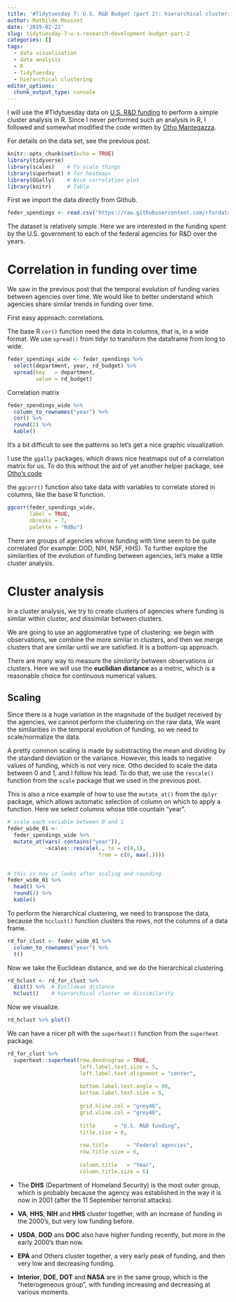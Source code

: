 ```yaml
---
title: '#Tidytuesday 7: U.S. R&D Budget (part 2): hierarchical clustering'
author: Mathilde Mousset
date: '2019-02-22'
slug: tidytuesday-7-u-s-research-development-budget-part-2
categories: []
tags:
  - data visualisation
  - data analysis
  - R
  - TidyTuesday
  - hierarchical clustering
editor_options: 
  chunk_output_type: console
---
```


I will use the #Tidytuesday data on [U.S. R&D funding](https://github.com/rfordatascience/tidytuesday/tree/master/data/2019/2019-02-12) to perform a simple cluster analysis in R. Since I never performed such an analysis in R, I followed and somewhat modified the code written by [Otho Mantegazza]("https://otho.netlify.com/post/government-funding/").

For details on the data set, see the previous post.

```r
knitr::opts_chunk$set(echo = TRUE)
library(tidyverse)
library(scales)    # To scale things
library(superheat) # for heatmaps
library(GGally)    # Nice correlation plot
library(knitr)     # Table
```

First we import the data directly from Github.

```r
feder_spendings <- read.csv("https://raw.githubusercontent.com/rfordatascience/tidytuesday/master/data/2019/2019-02-12/fed_r_d_spending.csv")
```

The dataset is relatively simple. Here we are interested in the funding spent by the U.S. government to each of the federal agencies for R&D over the years. 

# Correlation in funding over time

We saw in the previous post that the temporal evolution of funding varies between agencies over time. We would like to better understand which agencies share similar trends in funding over time.

First easy approach: correlations.

The base R `cor()` function need the data in columns, that is, in a wide format. We use `spread()` from tidyr to transform the dataframe from long to wide.

```r
feder_spendings_wide <- feder_spendings %>% 
  select(department, year, rd_budget) %>% 
  spread(key   = department,
         value = rd_budget)
```

Correlation matrix

```r
feder_spendings_wide %>% 
  column_to_rownames("year") %>%
  cor() %>% 
  round(2) %>% 
  kable()
```

It's a bit difficult to see the patterns so let's get a nice graphic visualization.


I use the `ggally` packages, which draws nice heatmaps out of a correlation matrix for us. To do this without the aid of yet another helper package, see [Otho's code]("https://otho.netlify.com/post/government-funding/#explore---which-agencies-get-similar-funding")

the `ggcorr()` function also take data with variables to correlate stored in columns, like the base R function.

```r
ggcorr(feder_spendings_wide,
       label = TRUE,
       nbreaks = 7,
       palette = "RdBu") 
```

There are groups of agencies whose funding with time seem to be quite correlated (for example: DOD, NIH, NSF, HHS). To further explore the similarities of the evolution of funding between agencies, let's make a little cluster analysis. 


# Cluster analysis

In a cluster analysis, we try to create clusters of agencies where funding is similar within cluster, and dissimilar between clusters.

We are going to use an agglomerative type of clustering: we begin with observations, we combine the more similar in clusters, and then we merge clusters that are similar until we are satisfied. It is a bottom-up approach.

There are many way to measure the *similarity* between observations or clusters. Here we will use the **euclidian distance** as a metric, which is a reasonable choice for continuous numerical values.

## Scaling

Since there is a huge variation in the magnitude of the budget received by the agencies, we cannot perform the clustering on the raw data, We want the similarities in the temporal evolution of funding, so we need to scale/normalize the data. 

A pretty common scaling is made by substracting the mean and dividing by the standard deviation or the variance. However, this leads to negative values of funding, which is not very nice. Otho decided to scale the data between 0 and 1, and I follow his lead. To do that, we use the `rescale()` function from the `scale` package that we used in the previous post.

This is also a nice example of how to use the `mutate_at()` from the `dplyr` package, which allows automatic selection of column on which to apply a function. Here we select columns whose title countain "year".

```r
# scale each variable between 0 and 1
feder_wide_01 <- 
  feder_spendings_wide %>%
  mutate_at(vars(-contains("year")),
            ~scales::rescale(., to = c(0,1),
                             from = c(0, max(.))))


# this is how it looks after scaling and rounding
feder_wide_01 %>% 
  head() %>% 
  round(2) %>% 
  kable()
```

To perform the hierarchical clustering, we need to transpose the data, because the `hcclust()` function clusters the rows, not the columns of a data frame.

```r
rd_for_clust <- feder_wide_01 %>%
  column_to_rownames("year") %>%
  t() 
```

Now we take the Euclidean distance, and we do the hierarchical clustering.

```r
rd_hclust <- rd_for_clust %>% 
  dist() %>%  # Euclidean distance
  hclust()    # hierarchical cluster on dissimilarity
```

Now we visualize.

```r
rd_hclust %>% plot()
```

We can have a nicer plt with the `superheat()` function from the `superheat` package.

```r
rd_for_clust %>% 
  superheat::superheat(row.dendrogram = TRUE,
                       left.label.text.size = 5,
                       left.label.text.alignment = "center",
                       
                       bottom.label.text.angle = 90,
                       bottom.label.text.size = 5,
                       
                       grid.hline.col = "grey40",
                       grid.vline.col = "grey40",
                       
                       title      = "U.S. R&D funding",
                       title.size = 8,
                       
                       row.title      = "Federal agencies",
                       row.title.size = 6,
                       
                       column.title   = "Year",
                       column.title.size = 6)
```


- The **DHS** (Department of Homeland Security) is the most outer group, which is probably because the agency was established in the way it is now in 2001 (after the 11 September terrorist attacks).

- **VA**, **HHS**, **NIH** and **HHS** cluster together, with an increase of funding in the 2000's, but very low funding before.  

- **USDA**, **DOD** ans **DOC** also have higher funding recently, but more in the early 2000's than now.   

- **EPA** and Others cluster together, a very early peak of funding, and then very low and decreasing funding.  

- **Interior**, **DOE**, **DOT** and **NASA** are in the same group, which is the "heterogeneous group", with funding increasing and decreasing at various moments.  




